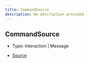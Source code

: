 ```yaml
---
title: CommandSource
description: No description provided
---
```


## CommandSource

- Type: Interaction \| Message

- [Source](https://github.com/underctrl-io/commandkit/blob/83ef44f10b86e30835e8636786e5222cac412af9/packages/commandkit/src/app/commands/helpers.ts#L3)
